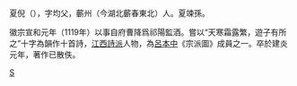 夏倪（{{bd|?||1127年||}}），字均父，蘄州（今湖北蘄春東北）人。夏竦孫。

徽宗宣和元年（1119年）以事自府曹降爲祁陽監酒。嘗以“天寒霜露繁，遊子有所之”十字為韻作十首詩，[[江西詩派|江西詩派]]人物，為[[呂本中|呂本中]]《宗派圖》成員之一。卒於建炎元年，著作已散佚。 

[[Category:江西詩派人物|S]]
